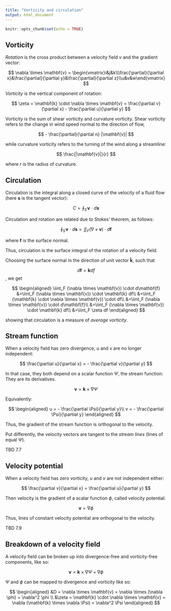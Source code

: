 ```yaml
---
title: "Vorticity and circulation"
output: html_document
---
```


```r
knitr::opts_chunk$set(echo = TRUE)
```

## Vorticity

*Rotation* is the cross product between a velocity field $v$ and the gradient vector:

$$
\nabla \times \mathbf{v} = \begin{vmatrix}i&j&k\\\frac{\partial}{\partial x}&\frac{\partial}{\partial y}&\frac{\partial}{\partial z}\\u&v&w\end{vmatrix}
$$

*Vorticity* is the vertical component of rotation:

$$
\zeta = \mathbf{k} \cdot \nabla \times \mathbf{v} = \frac{\partial v}{\partial x} - \frac{\partial u}{\partial y}
$$

Vorticity is the sum of shear vorticity and curvature vorticity. Shear vorticity refers to the change in wind speed normal to the direction of flow,

$$
- \frac{\partial}{\partial n} |\mathbf{v}|
$$

while curvature vorticity refers to the turning of the wind along a streamline:

$$
\frac{|\mathbf{v}|}{r}
$$

where $r$ is the radius of curvature.

## Circulation

Circulation is the integral along a closed curve of the velocity of a fluid flow (here $\mathbf{s}$ is the tangent vector):

$$
C = \oint_S \! \mathbf{v}\ \cdot \ d\mathbf{s}
$$

Circulation and rotation are related due to Stokes' theorem, as follows:

$$
\oint_S \! \mathbf{v}\ \cdot \ d\mathbf{s} = \iint_F (\nabla \times \mathbf{v}) \cdot d\mathbf{f}
$$

where $\mathbf{f}$ is the surface normal.

Thus, circulation is the surface integral of the rotation of a velocity field.

Choosing the surface normal in the direction of unit vector $\mathbf{\hat{k}}$, such that

$$
d\mathbf{f} = \mathbf{k}df
$$, we get

$$
\begin{aligned}
\iint_F (\nabla \times \mathbf{v}) \cdot d\mathbf{f} 
&=\iint_F (\nabla \times \mathbf{v}) \cdot \mathbf{k} df\\
&=\iint_F (\mathbf{k} \cdot \nabla \times \mathbf{v}) \cdot df\\
&=\iint_F (\nabla \times \mathbf{v}) \cdot d\mathbf{f}\\
&=\iint_F (\nabla \times \mathbf{v}) \cdot \mathbf{k} df\\
&=\iint_F \zeta df
\end{aligned}
$$

showing that circulation is a measure of *average vorticity*.

## Stream function

When a velocity field has zero divergence, $u$ and $v$ are no longer independent:

$$
\frac{\partial u}{\partial x} = - \frac{\partial v}{\partial y}
$$

In that case, they both depend on a scalar function $\Psi$, the stream function: They are its derivatives.

$$
\mathbf{v} = \mathbf{k} \times \nabla \Psi
$$

Equivalently:

$$
\begin{aligned}
u = - \frac{\partial \Psi}{\partial y}\\
v = - \frac{\partial \Psi}{\partial y}
\end{aligned}
$$

Thus, the gradient of the stream function is orthogonal to the velocity.

Put differently, the velocity vectors are tangent to the *stream lines* (lines of equal $\Psi$).

TBD 7.7

## Velocity potential

When a velocity field has zero vorticity, $u$ and $v$ are not independent either:

$$
\frac{\partial v}{\partial x} =  \frac{\partial u}{\partial y}
$$

Then velocity is the gradient of a scalar function $\phi$, called velocity potential:

$$
\mathbf{v} = \nabla \phi
$$

Thus, lines of constant velocity potential are orthogonal to the velocity.

TBD 7.9

## Breakdown of a velocity field

A velocity field can be broken up into divergence-free and vorticity-free components, like so:

$$
\mathbf{v} = \mathbf{k} \times \nabla \Psi + \nabla \phi
$$

$\Psi$ and $\phi$ can be mapped to divergence and vorticity like so:

$$
\begin{aligned}
&D = \nabla \times \mathbf{v} = \nabla \times (\nabla \phi) = \nabla^2 \phi \\
&\zeta = \mathbf{k} \cdot \nabla \times \mathbf{v} = \nabla (\mathbf{k} \times \nabla \Psi) = \nabla^2 \Psi
\end{aligned}
$$
